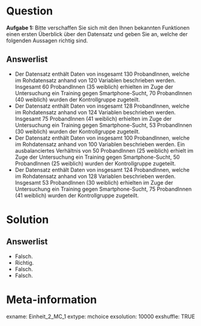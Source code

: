 Question
========
**Aufgabe 1:** Bitte verschaffen Sie sich mit den Ihnen bekannten Funktionen einen ersten Überblick über den Datensatz und geben Sie an, welche der folgenden Aussagen richtig sind.

Answerlist
----------
* Der Datensatz enthält Daten von insgesamt 130 ProbandInnen, welche im Rohdatensatz anhand von 120 Variablen beschrieben werden. Insgesamt 60 ProbandInnen (35 weiblich) erhielten im Zuge der Untersuchung ein Training gegen Smartphone-Sucht, 70 ProbandInnen (40 weiblich) wurden der Kontrollgruppe zugeteilt.
* Der Datensatz enthält Daten von insgesamt 128 ProbandInnen, welche im Rohdatensatz anhand von 124 Variablen beschrieben werden. Insgesamt 75 ProbandInnen (41 weiblich) erhielten im Zuge der Untersuchung ein Training gegen Smartphone-Sucht, 53 ProbandInnen (30 weiblich) wurden der Kontrollgruppe zugeteilt.
* Der Datensatz enthält Daten von insgesamt 100 ProbandInnen, welche im Rohdatensatz anhand von 100 Variablen beschrieben werden. Ein ausbalanciertes Verhältnis von 50 ProbandInnen (25 weiblich) erhielt im Zuge der Untersuchung ein Training gegen Smartphone-Sucht, 50 ProbandInnen (25 weiblich) wurden der Kontrollgruppe zugeteilt.
* Der Datensatz enthält Daten von insgesamt 124 ProbandInnen, welche im Rohdatensatz anhand von 128 Variablen beschrieben werden. Insgesamt 53 ProbandInnen (30 weiblich) erhielten im Zuge der Untersuchung ein Training gegen Smartphone-Sucht, 75 ProbandInnen (41 weiblich) wurden der Kontrollgruppe zugeteilt.


Solution
========

Answerlist
----------
* Falsch.
* Richtig. 
* Falsch. 
* Falsch. 


Meta-information
================
exname: Einheit_2_MC_1
extype: mchoice 
exsolution: 10000
exshuffle: TRUE